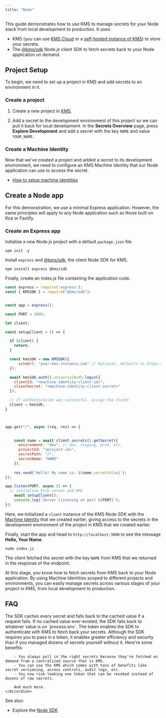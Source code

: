 ```yaml
---
title: "Node"
---
```


This guide demonstrates how to use KMS to manage secrets for your Node stack from local development to production. It uses:

- KMS (you can use [KMS Cloud](https://kms.lux.network) or a [self-hosted instance of KMS](https://lux.network/docs/self-hosting/overview)) to store your secrets.
- The [@kms/sdk](https://github.com/KMS/node-sdk-v2) Node.js client SDK to fetch secrets back to your Node application on demand.

## Project Setup

To begin, we need to set up a project in KMS and add secrets to an environment in it.

### Create a project

1. Create a new project in [KMS](https://kms.lux.network/).

2. Add a secret to the development environment of this project so we can pull it back for local development. In the **Secrets Overview** page, press **Explore Development** and add a secret with the key `NAME` and value `YOUR_NAME`.

### Create a Machine Identity

Now that we've created a project and added a secret to its development environment, we need to configure an KMS Machine Identity that our Node application can use to access the secret.

- [How to setup machine identities](/documentation/platform/identities/overview)


## Create a Node app

For this demonstration, we use a minimal Express application. However, the same principles will apply to any Node application such as those built on Koa or Fastify.

### Create an Express app

Initialize a new Node.js project with a default `package.json` file.

```console
npm init -y
```

Install `express` and [@kms/sdk](https://www.npmjs.com/package/@kms/sdk), the client Node SDK for KMS.

```console
npm install express @kms/sdk
```

Finally, create an index.js file containing the application code.

```js
const express = require('express');
const { KMSSDK } = require("@kms/sdk");


const app = express();

const PORT = 3000;

let client;

const setupClient = () => {  

  if (client) {
    return;
  }

  const kmsSdk = new KMSSDK({
      siteUrl: "your-kms-instance.com" // Optional, defaults to https://kms.lux.network
  });

  await kmsSdk.auth().universalAuth.login({
    clientId: "<machine-identity-client-id>",
    clientSecret: "<machine-identity-client-secret>"
  });

  // If authentication was successful, assign the client
  client = kmsSdk;
}



app.get("/", async (req, res) => {
    

    const name = await client.secrets().getSecret({
      environment: "dev", // dev, staging, prod, etc.
      projectId: "<project-id>",
      secretPath: "/",
      secretName: "NAME"
    });
    
    res.send(`Hello! My name is: ${name.secretValue}`);
});

app.listen(PORT, async () => {
  // initialize http server and KMS
    await setupClient();
    console.log(`Server listening on port ${PORT}`);
});
```

Here, we initialized a `client` instance of the KMS Node SDK with the [Machine Identity](/documentation/platform/identities/overview)
that we created earlier, giving access to the secrets in the development environment of the
project in KMS that we created earlier.

Finally, start the app and head to `http://localhost:3000` to see the message **Hello, Your Name**.

```console
node index.js
```

The client fetched the secret with the key `NAME` from KMS that we returned in the response of the endpoint.

At this stage, you know how to fetch secrets from KMS back to your Node application.
By using Machine Identities scoped to different projects and environments, you can easily manage secrets across various stages of your project in KMS, from local development to production.

## FAQ

<AccordionGroup>
    <Accordion title="What if a request for a secret fails?">
        The SDK caches every secret and falls back to the cached value if a request fails. If no cached
        value ever-existed, the SDK falls back to whatever value is on `process.env`.
    </Accordion>
    <Accordion title="What's the point if I still have to manage a token for the SDK?">
        The token enables the SDK to authenticate with KMS to fetch back your secrets.
        Although the SDK requires you to pass in a token, it enables greater efficiency and security
        than if you managed dozens of secrets yourself without it. Here're some benefits:

        - You always pull in the right secrets because they're fetched on demand from a centralized source that is KMS.
        - You can use the KMS which comes with tons of benefits like secret versioning, access controls, audit logs, etc.
        - You now risk leaking one token that can be revoked instead of dozens of raw secrets.
        
        And much more.
    </Accordion>
    
</AccordionGroup>

See also:

- Explore the [Node SDK](https://github.com/KMS/node-sdk-v2)
